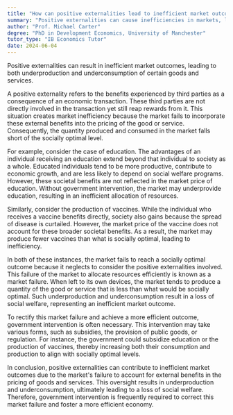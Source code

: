 ```yaml
---
title: "How can positive externalities lead to inefficient market outcomes?"
summary: "Positive externalities can cause inefficiencies in markets, leading to underproduction and underconsumption of certain goods or services. This results in a failure to fully realize their societal benefits."
author: "Prof. Michael Carter"
degree: "PhD in Development Economics, University of Manchester"
tutor_type: "IB Economics Tutor"
date: 2024-06-04
---
```


Positive externalities can result in inefficient market outcomes, leading to both underproduction and underconsumption of certain goods and services.

A positive externality refers to the benefits experienced by third parties as a consequence of an economic transaction. These third parties are not directly involved in the transaction yet still reap rewards from it. This situation creates market inefficiency because the market fails to incorporate these external benefits into the pricing of the good or service. Consequently, the quantity produced and consumed in the market falls short of the socially optimal level.

For example, consider the case of education. The advantages of an individual receiving an education extend beyond that individual to society as a whole. Educated individuals tend to be more productive, contribute to economic growth, and are less likely to depend on social welfare programs. However, these societal benefits are not reflected in the market price of education. Without government intervention, the market may underprovide education, resulting in an inefficient allocation of resources.

Similarly, consider the production of vaccines. While the individual who receives a vaccine benefits directly, society also gains because the spread of disease is curtailed. However, the market price of the vaccine does not account for these broader societal benefits. As a result, the market may produce fewer vaccines than what is socially optimal, leading to inefficiency.

In both of these instances, the market fails to reach a socially optimal outcome because it neglects to consider the positive externalities involved. This failure of the market to allocate resources efficiently is known as a market failure. When left to its own devices, the market tends to produce a quantity of the good or service that is less than what would be socially optimal. Such underproduction and underconsumption result in a loss of social welfare, representing an inefficient market outcome.

To rectify this market failure and achieve a more efficient outcome, government intervention is often necessary. This intervention may take various forms, such as subsidies, the provision of public goods, or regulation. For instance, the government could subsidize education or the production of vaccines, thereby increasing both their consumption and production to align with socially optimal levels.

In conclusion, positive externalities can contribute to inefficient market outcomes due to the market's failure to account for external benefits in the pricing of goods and services. This oversight results in underproduction and underconsumption, ultimately leading to a loss of social welfare. Therefore, government intervention is frequently required to correct this market failure and foster a more efficient economy.
    